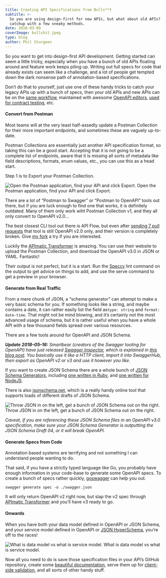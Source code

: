 ```yaml
---
title: Creating API Specifications from Bulls**t
subtitle: >-
  So you are using design-first for new APIs, but what about old APIs? Play
  catchup with a few sneaky methods.
date: 2018-03-09
coverImage: bullshit.jpeg
type: blog
author: Phil Sturgeon
---
```


So you want to get into design-first API development. Getting started can seem a little tricky, especially when you have a bunch of old APIs floating around and feature work keeps piling up. Writing out full specs for code that already exists can seem like a challenge, and a lot of people get tempted down the dark nonsense path of annotation-based specifications.

Don’t do that to yourself, just use one of these handy tricks to catch your legacy APIs up with a bunch of specs, then your old APIs and new APIs can be on the [same workflow](https://apisyouwonthate.com/blog/weworks-api-specification-workflow), maintained with awesome [OpenAPI editors](https://openapi.tools/), [used for contract testing](https://apisyouwonthate.com/blog/writing-documentation-via-contract-testing), etc.

#### Convert from Postman

Most teams will at the very least half-assedly update a Postman Collection for their more important endpoints, and sometimes these are vaguely up-to-date.

Postman Collections are essentially just another API specification format, so taking this can be a good start. Accepting that it is not going to be a complete list of endpoints, aware that it is missing all sorts of metadata like field descriptions, formats, enum values, etc., you can use this as a head start.

Step 1 is to Export your Postman Collection.

![Open the Postman application, find your API and click Export.](/images/posts/creating-api-specifications-from-bullst/export.png)
Open the Postman application, find your API and click Export.

There are a lot of “Postman to Swagger” or “Postman to OpenAPI” tools out there, but if you are luck enough to find one that works, it is definitely outdated. Many of them only work wiht Postman Collection v1, and they all only convert to OpenAPI v2.0…

The best closest CLI tool out there is API Flow, but even after [sending 7 pull requests](https://github.com/luckymarmot/API-Flow/pulls) that tool is still OpenAPI v2.0 only, and their version is completely broken. Give [my fork](https://github.com/philsturgeon/API-Flow) a try if you are interested.

Luckily the [APImatic Transformer](https://apimatic.io/transformer) is amazing. You can use their website to upload the Postman Collection, and download the OpenAPI v3.0 in JSON or YAML. Fantastic!

Their output is not perfect, but it is a start. Run the [Speccy](https://github.com/wework/speccy) lint command on the output to get advice on things to add, and use the serve command to get a preview in your browser.

#### Generate from Real Traffic

From a mere chunk of JSON, a “schema generator” can attempt to make a very basic schema for you. If something looks like a string, and maybe contains a date, it can rather easily list the field as`type: string` and `format: date-time`. That might not be mind blowing, and it’s certainly not the most advanced usage of schema, but it is rather useful when you have a whole API with a few thousand fields spread over various resources.

There are a few tools around for OpenAPI and JSON Schema.

**_Update 2018–05–16:_** _Smartbear (creators of the Swagger tooling for OpenAPI) have just released_ [_Swagger Inspector_](https://inspector.swagger.io/builder)_, which is explained in_ [_this blog post_](https://swagger.io/blog/convert-oas-3-swagger-inspector/)_. You basically use it like a HTTP client, import it into SwaggerHub, then export as OpenAPI v2 or v3 and use it however you like._

If you want to create JSON Schema there are a whole bunch of [JSON Schema Generators](https://json-schema.org/implementations.html#schema-generation), including [one written in Ruby](https://github.com/maxlinc/json-schema-generator), and [one written for NodeJS](https://github.com/stoplightio/json-schema-generator).

There is also [jsonschema.net](https://jsonschema.net), which is a really handy online tool that supports loads of different drafts of JSON Schema.

![Throw JSON in on the left, get a bunch of JSON Schema out on the right.](/images/posts/creating-api-specifications-from-bullst/json-schema.png)
Throw JSON in on the left, get a bunch of JSON Schema out on the right.

_Caveat, if you are referencing these JSON Schema files in an OpenAPI v3.0 specification, make sure your JSON Schema Generator is outputting the JSON Schema Draft 04, or it will break OpenAPI._

#### Generate Specs from Code

Annotation based systems are terrifying and not something I can understand people wanting to do.

That said, if you have a strictly typed language like Go, you probably have enough information in your code-base to generate some OpenAPI specs. To create a bunch of specs rather quickly, [goswagger](https://goswagger.io/generate/spec.html) can help you out.

```
swagger generate spec -o ./swagger.json
```

It will only return OpenAPI v2 right now, but slap the v2 spec through [APImatic Transformer](https://apimatic.io/transformer) and you’ll have v3 ready to go.

#### Onwards

When you have both your data model defined in OpenAPI or JSON Schema, and your service model defined in OpenAPI or [JSON HyperSchema](/blog/getting-started-with-json-hyper-schema), you’re off to the races!

![What is data model vs what is service model.](/images/posts/creating-api-specifications-from-bullst/service-model.png)
What is data model vs what is service model.

Now all you need to do is save those specification files in your API’s GitHub repository, create some [beautiful documentation](/blog/turning-contracts-into-beautiful-documentation), serve them up for [client-side validation,](https://apisyouwonthate.com/blog/json-schema-client-side-validation) and all sorts of other handy stuff.
